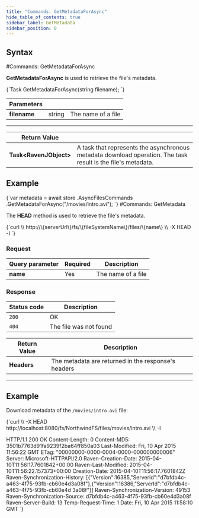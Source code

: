 ---
title: "Commands: GetMetadataForAsync"
hide_table_of_contents: true
sidebar_label: GetMetadata
sidebar_position: 0
---




## Syntax
<LanguageSwitcher supportedLanguages={supportedLanguages} />
<LanguageContent language="csharp">
#Commands: GetMetadataForAsync

**GetMetadataForAsync** is used to retrieve the file's metadata.



<TabItem value="get_metadata_1" label="get_metadata_1">
<CodeBlock language="csharp">
{`Task<RavenJObject> GetMetadataForAsync(string filename);
`}
</CodeBlock>
</TabItem>

| Parameters | | |
| ------------- | ------------- | ----- |
| **filename** | string | The name of a file |

---

| Return Value | |
| ------------- | ------------- |
| **Task&lt;RavenJObject&gt;** |  A task that represents the asynchronous metadata download operation. The task result is the file's metadata. |

## Example

<TabItem value="get_metadata_2" label="get_metadata_2">
<CodeBlock language="csharp">
{`var metadata = await store
	.AsyncFilesCommands
	.GetMetadataForAsync("/movies/intro.avi");
`}
</CodeBlock>
</TabItem>

</LanguageContent>
<LanguageContent language="http">
#Commands: GetMetadata

The **HEAD** method is used to retrieve the file's metadata.



<TabItem value="json" label="json">
<CodeBlock language="json">
{`curl \\
	http://\{serverUrl\}/fs/\{fileSystemName\}/files/\{name\}  \\
	-X HEAD 
    -I
`}
</CodeBlock>
</TabItem>

### Request

| Query parameter | Required | Description |
| ------------- | -- | ---- |
| **name** | Yes | The name of a file|


### Response

| Status code | Description |
| ----------- | - |
| `200` | OK |
| `404` | The file was not found |

| Return Value | Description |
| ------------- | ------------- |
| **Headers** | The metadata are returned in the response's headers |

---

## Example

Download metadata of the `/movies/intro.avi` file:

<TabItem value="json" label="json">
<CodeBlock language="json">
{`curl \\
	-X HEAD http://localhost:8080/fs/NorthwindFS/files/movies/intro.avi  \\
	-I

HTTP/1.1 200 OK
Content-Length: 0
Content-MD5: 3501b7763d91fa9239f2ba64ff850a03
Last-Modified: Fri, 10 Apr 2015 11:56:22 GMT
ETag: "00000000-0000-0004-0000-000000000006"
Server: Microsoft-HTTPAPI/2.0
Raven-Creation-Date: 2015-04-10T11:56:17.7601842+00:00
Raven-Last-Modified: 2015-04-10T11:56:22.157373+00:00
Creation-Date: 2015-04-10T11:56:17.7601842Z
Raven-Synchronization-History: [\{"Version":16385,"ServerId":"d7bfdb4c-a463-4f75-93fb-cb60e4d3a08f"\},\{"Version":16386,"ServerId":"d7bfdb4c-a463-4f75-93fb-cb60e4d
3a08f"\}]
Raven-Synchronization-Version: 49153
Raven-Synchronization-Source: d7bfdb4c-a463-4f75-93fb-cb60e4d3a08f
Raven-Server-Build: 13
Temp-Request-Time: 1
Date: Fri, 10 Apr 2015 11:58:10 GMT
`}
</CodeBlock>
</TabItem>

</LanguageContent>

<!---

-->